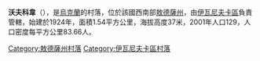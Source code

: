 {{Unreferenced|time=2020-09-13T07:05:27+00:00}}
{{coord|47|0|50|N|30|39|54|E|scale:30000|display=title}}

'''沃夫科韋'''（{{lang-uk|Вовкове}}），是[[烏克蘭|烏克蘭]]的村落，位於該國西南部[[敖德薩州|敖德薩州]]，由[[伊瓦尼夫卡區|伊瓦尼夫卡區]]負責管轄，始建於1924年，面積1.54平方公里，海拔高度37米，2001年人口129，人口密度每平方公里83.66人。

{{DEFAULTSORT:Вовкове}}
[[Category:敖德薩州村落|Category:敖德薩州村落]]
[[Category:伊瓦尼夫卡區村落|Category:伊瓦尼夫卡區村落]]


{{Odessa-geo-stub}}